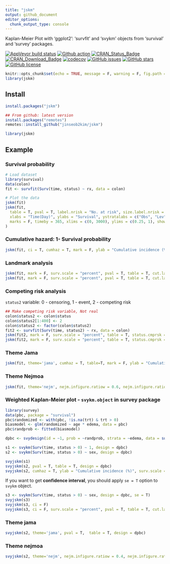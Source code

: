 ```yaml
---
title: "jskm"
output: github_document
editor_options: 
  chunk_output_type: console
---
```


Kaplan-Meier Plot with 'ggplot2': 'survfit' and 'svykm' objects from 'survival' and 'survey' packages.

[![AppVeyor build status](https://ci.appveyor.com/api/projects/status/github/jinseob2kim/jskm?branch=master&svg=true)](https://ci.appveyor.com/project/jinseob2kim/jskm)
[![Github action](https://github.com/jinseob2kim/jskm/workflows/R-CMD-check/badge.svg)](https://github.com/jinseob2kim/jskm/actions)
[![CRAN\_Status\_Badge](https://www.r-pkg.org/badges/version/jskm)](https://cran.r-project.org/package=jskm)
[![CRAN\_Download\_Badge](https://cranlogs.r-pkg.org/badges/jskm)](https://CRAN.R-project.org/package=jskm)
[![codecov](https://codecov.io/github/jinseob2kim/jskm/branch/master/graphs/badge.svg)](https://app.codecov.io/github/jinseob2kim/jskm)
[![GitHub issues](https://img.shields.io/github/issues/jinseob2kim/jskm.svg)](https://github.com/jinseob2kim/jskm/issues)
[![GitHub stars](https://img.shields.io/github/stars/jinseob2kim/jskm.svg)](https://github.com/jinseob2kim/jskm/stargazers)
[![GitHub license](https://img.shields.io/github/license/jinseob2kim/jskm.svg)](https://github.com/jinseob2kim/jskm/blob/master/LICENSE)

```r
knitr::opts_chunk$set(echo = TRUE, message = F, warning = F, fig.path = "man/figures/README-")
library(jskm)
```


## Install
```r
install.packages("jskm")

## From github: latest version
install.packages("remotes")
remotes::install_github("jinseob2kim/jskm")

library(jskm)
```


## Example

### Survival probability
```r
# Load dataset
library(survival)
data(colon)
fit <- survfit(Surv(time, status) ~ rx, data = colon)

# Plot the data
jskm(fit)
jskm(fit,
  table = T, pval = T, label.nrisk = "No. at risk", size.label.nrisk = 8,
  xlabs = "Time(Day)", ylabs = "Survival", ystratalabs = c("Obs", "Lev", "Lev + 5FU"), ystrataname = "rx",
  marks = F, timeby = 365, xlims = c(0, 3000), ylims = c(0.25, 1), showpercent = T
)
```

### Cumulative hazard: 1- Survival probability
```r
jskm(fit, ci = T, cumhaz = T, mark = F, ylab = "Cumulative incidence (%)", surv.scale = "percent", pval = T, pval.size = 6, pval.coord = c(300, 0.7))
```

### Landmark analysis 

```r
jskm(fit, mark = F, surv.scale = "percent", pval = T, table = T, cut.landmark = 500)
jskm(fit, mark = F, surv.scale = "percent", pval = T, table = T, cut.landmark = 500, showpercent = T)
```

### Competing risk analysis

`status2` variable: 0 - censoring, 1 - event, 2 - competing risk
```r
## Make competing risk variable, Not real
colon$status2 <- colon$status
colon$status2[1:400] <- 2
colon$status2 <- factor(colon$status2)
fit2 <- survfit(Surv(time, status2) ~ rx, data = colon)
jskm(fit2, mark = F, surv.scale = "percent", table = T, status.cmprsk = "1")
jskm(fit2, mark = F, surv.scale = "percent", table = T, status.cmprsk = "1", showpercent = T, cut.landmark = 500)
```

### Theme Jama

```r
jskm(fit, theme='jama', cumhaz = T, table=T, mark = F, ylab = "Cumulative incidence (%)", surv.scale = "percent", pval =T, pval.size = 6, pval.coord = c(300, 0.7))
```

### Theme Nejmoa

```r
jskm(fit, theme='nejm', nejm.infigure.ratiow = 0.6, nejm.infigure.ratioh = 0.4, nejm.infigure.ylim = c(0,0.7), cumhaz = T, table=T, mark = F, ylab = "Cumulative incidence (%)", surv.scale = "percent", pval =T, pval.size = 6, pval.coord = c(300, 0.7))
```

### Weighted Kaplan-Meier plot - `svykm.object` in **survey** package

```r
library(survey)
data(pbc, package = "survival")
pbc$randomized <- with(pbc, !is.na(trt) & trt > 0)
biasmodel <- glm(randomized ~ age * edema, data = pbc)
pbc$randprob <- fitted(biasmodel)

dpbc <- svydesign(id = ~1, prob = ~randprob, strata = ~edema, data = subset(pbc, randomized))

s1 <- svykm(Surv(time, status > 0) ~ 1, design = dpbc)
s2 <- svykm(Surv(time, status > 0) ~ sex, design = dpbc)

svyjskm(s1)
svyjskm(s2, pval = T, table = T, design = dpbc)
svyjskm(s2, cumhaz = T, ylab = "Cumulative incidence (%)", surv.scale = "percent", pval = T, design = dpbc, pval.coord = c(300, 0.7), showpercent = T)
```

If you want to get **confidence interval**, you should apply `se = T` option to `svykm` object.

```r
s3 <- svykm(Surv(time, status > 0) ~ sex, design = dpbc, se = T)
svyjskm(s3)
svyjskm(s3, ci = F)
svyjskm(s3, ci = F, surv.scale = "percent", pval = T, table = T, cut.landmark = 1000, showpercent = T)
```

### Theme jama

```r
svyjskm(s2, theme='jama', pval = T,  table = T, design = dpbc)
```

### Theme nejmoa

```r
svyjskm(s2, theme='nejm', nejm.infigure.ratiow = 0.4, nejm.infigure.ratioh = 0.4, nejm.infigure.ylim = c(0.2,1), pval = T,  table = T, design = dpbc)
```
